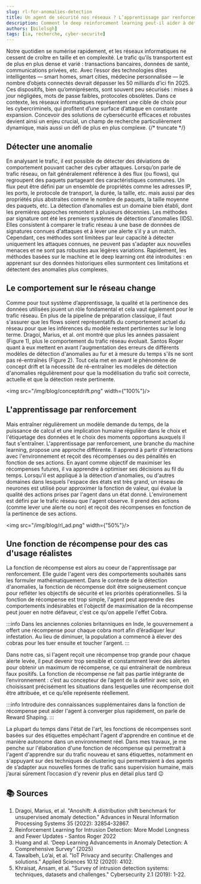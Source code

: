 ```yaml
---
slug: rl-for-anomalies-detection
title: Un agent de sécurité nos réseaux ? L’apprentissage par renforcement pour détecter les anomalies dans le trafic réseau
description: Comment le deep reinforcement learning peut-il aider à détecter des anomalies dans le trafic réseau
authors: [bilelsgh]
tags: [ia, recherche, cyber-securite]
---
```



Notre quotidien se numérise rapidement, et les réseaux informatiques ne cessent de croître en taille et en complexité. Le trafic qu’ils transportent est de plus en plus dense et varié : transactions bancaires, données de santé, communications privées, etc.
Avec l’essor des technologies dites intelligentes — smart homes, smart cities, médecine personnalisée — le nombre d’objets connectés devrait dépasser les 50 milliards d’ici fin 2025. Ces dispositifs, bien qu’omniprésents, sont souvent peu sécurisés : mises à jour négligées, mots de passe faibles, protocoles obsolètes.
Dans ce contexte, les réseaux informatiques représentent une cible de choix pour les cybercriminels, qui profitent d’une surface d’attaque en constante expansion. Concevoir des solutions de cybersécurité efficaces et robustes devient ainsi un enjeu crucial, un champ de recherche particulièrement dynamique, mais aussi un défi de plus en plus complexe.
{/* truncate */}

## Détecter une anomalie
En analysant le trafic, il est possible de détecter des déviations de comportement pouvant cacher des cyber attaques. Lorsqu’on parle de trafic réseau, on fait généralement référence à des flux (ou flows), qui regroupent des paquets partageant des caractéristiques communes.
Un flux peut être défini par un ensemble de propriétés comme les adresses IP, les ports, le protocole de transport, la durée, la taille, etc. mais aussi par des propriétés plus abstraites comme le nombre de paquets, la taille moyenne des paquets, etc.
La détection d’anomalies est un domaine bien établi, dont les premières approches remontent à plusieurs décennies. Les méthodes par signature ont été les premiers systèmes de détection d'anomalies (IDS). Elles consistent à comparer le trafic réseau à une base de données de signatures connues d'attaques et à lever une alerte s'il y a un match. Cependant, ces méthodes sont limitées par leur capacité à détecter uniquement les attaques connues, ne peuvent pas s'adapter aux nouvelles menaces et ne sont pas robustes aux légères variations.
Rapidement, les méthodes basées sur le machine et le deep learning ont été introduites : en apprenant sur des données historiques elles surmontent ces limitations et détectent des anomalies plus complexes.

## Le comportement sur le réseau change
Comme pour tout système d’apprentissage, la qualité et la pertinence des données utilisées jouent un rôle fondamental et cela vaut également pour le trafic réseau. En plus de la pipeline de préparation classique, il faut s'assurer que les flows soient représentatifs du comportement actuel du réseau pour que les inférences du modèle restent pertinentes sur le long terme.
Dragoi, Marius, et al. ont montré que plus les années passaient (Figure 1), plus le comportement du trafic réseau évoluait. Santos Roger quant à eux mettent en avant l'augmentation des erreurs de différents modèles de détection d'anomalies au fur et à mesure du temps s'ils ne sont pas ré-entraînés (Figure 2).
Tout cela met en avant le phénomène de concept drift et la nécessité de ré-entraîner les modèles de détection d'anomalies régulièrement pour que la modélisation du trafic soit correcte, actuelle et que la détection reste pertinente.

<img src="/img/blog/conceptdrift.png" width={"100%"}/>


## L'apprentissage par renforcement
Mais entraîner régulièrement un modèle demande du temps, de la puissance de calcul et une implication humaine régulière dans le choix et l'étiquetage des données et le choix des moments opportuns auxquels il faut s'entraîner.
L'apprentissage par renforcement, une branche du machine learning, propose une approche différente. Il apprend à partir d'interactions avec l'environnement et reçoit des récompenses ou des pénalités en fonction de ses actions. En ayant comme objectif de maximiser les récompenses futures, il va apprendre à optimiser ses décisions au fil du temps. Lorsqu'il est appliqué à la détection d'anomalies, ou d'autres domaines dans lesquels l'espace des états est très grand, un réseau de neurones est utilisé pour approximer la fonction de valeur, qui évalue la qualité des actions prises par l'agent dans un état donné.
L'environement est défini par le trafic réseau que l'agent observe. Il prend des actions (comme lever une alerte ou non) et reçoit des récompenses en fonction de la pertinence de ses actions.

<img src="/img/blog/rl_ad.png" width={"50%"}/>

## Une fonction de récompense pour des cas d'usage réalistes
La fonction de récompense est alors au coeur de l'apprentissage par renforcement. Elle guide l'agent vers des comportements souhaités sans les formuler mathématiquement. Dans le contexte de la détection d'anomalies, la fonction de récompense doit être soigneusement conçue pour refléter les objectifs de sécurité et les priorités opérationnelles.
Si la fonction de récompense est trop simple, l'agent peut apprendre des comportements indésirables et l'objectif de maximisation de la récompense peut jouer en notre défaveur, c'est ce qu'on appelle l'effet Cobra.

:::info
Dans les anciennes colonies britanniques en Inde, le gouvernement a offert une récompense pour chaque cobra mort afin d’éradiquer leur infestation. Au lieu de diminuer, la population a commencé à élever des cobras pour les tuer ensuite et toucher l’argent.
:::

Dans notre cas, si l'agent reçoit une récompense trop grande pour chaque alerte levée, il peut devenir trop sensible et constamment lever des alertes pour obtenir un maximum de récompense, ce qui entraînerait de nombreux faux positifs. La fonction de récompense ne fait pas partie intégrante de l’environnement : c’est au concepteur de l’agent de la définir avec soin, en choisissant précisément les situations dans lesquelles une récompense doit être attribuée, et ce qu’elle représente réellement.

:::info
Introduire des connaissances supplémentaires dans la fonction de récompense peut aider l'agent à converger plus rapidement, on parle de Reward Shaping.
:::

La plupart du temps dans l'état de l'art, les fonctions de récompenses sont basées sur des étiquettes empêchant l'agent d'apprendre en continue et de manière autonome dans un environnement réel.
Dans mes travaux, je me penche sur l'élaboration d'une fonction de récompense qui permettrait à l'agent d'apprendre sur du trafic nouveau et sans étiquettes, notamment en s'appuyant sur des techniques de clustering qui permettraient à des agents  de s’adapter aux nouvelles formes de trafic sans supervision humaine, mais j’aurai sûrement l’occasion d’y revenir plus en détail plus tard 😉 

## 📚 Sources

1. Dragoi, Marius, et al. "Anoshift: A distribution shift benchmark for unsupervised anomaly detection." Advances in Neural Information Processing Systems 35 (2022): 32854-32867.
2. Reinforcement Learning for Intrusion Detection: More Model Longness and Fewer Updates - Santos Roger 2022
3. Huang and al. ‘Deep Learning Advancements in Anomaly Detection: A Comprehensive Survey” (2025)
4. Tawalbeh, Lo’ai, et al. "IoT Privacy and security: Challenges and solutions." Applied Sciences 10.12 (2020): 4102.
5. Khraisat, Ansam, et al. "Survey of intrusion detection systems: techniques, datasets and challenges." Cybersecurity 2.1 (2019): 1-22.


